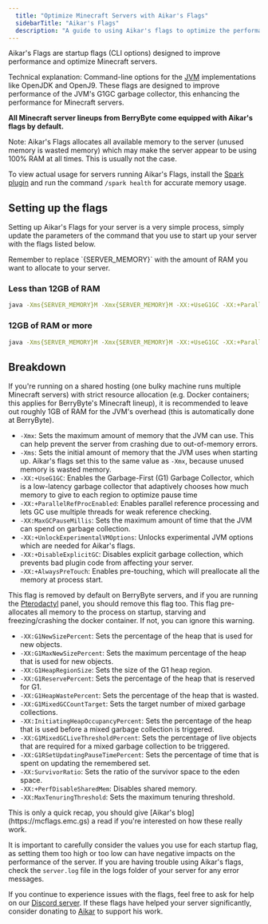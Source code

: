 ```yaml
---
  title: "Optimize Minecraft Servers with Aikar's Flags"
  sidebarTitle: "Aikar's Flags"
  description: "A guide to using Aikar's flags to optimize the performance of your Minecraft server."
---
```


Aikar's Flags are startup flags (CLI options) designed to improve performance and optimize Minecraft servers.

Technical explanation: Command-line options for the [JVM](https://en.wikipedia.org/wiki/Java_virtual_machine) implementations like
OpenJDK and OpenJ9. These flags are designed to improve performance of the JVM's G1GC garbage
collector, this enhancing the performance for Minecraft servers.

**All Minecraft server lineups from BerryByte come equipped with Aikar's flags by
default.**

Note: Aikar's Flags allocates all available memory to the server (unused memory is wasted memory) which may make the server appear to be using 100% RAM at all times. This is usually not the case.

To view actual usage for servers running Aikar's Flags, install the [Spark plugin](https://spark.lucko.me/download) and run the command `/spark health` for accurate memory usage.

## Setting up the flags

Setting up Aikar's Flags for your server is a very simple process, simply update
the parameters of the command that you use to start up your server with the
flags listed below.

<Info>
  Remember to replace `{SERVER_MEMORY}` with the amount of RAM you want to
  allocate to your server.
</Info>

### Less than 12GB of RAM

```bash JVM Flags
java -Xms{SERVER_MEMORY}M -Xmx{SERVER_MEMORY}M -XX:+UseG1GC -XX:+ParallelRefProcEnabled -XX:MaxGCPauseMillis=200 -XX:+UnlockExperimentalVMOptions -XX:+DisableExplicitGC -XX:+AlwaysPreTouch -XX:G1NewSizePercent=30 -XX:G1MaxNewSizePercent=40 -XX:G1HeapRegionSize=8M -XX:G1ReservePercent=20 -XX:G1HeapWastePercent=5 -XX:G1MixedGCCountTarget=4 -XX:InitiatingHeapOccupancyPercent=15 -XX:G1MixedGCLiveThresholdPercent=90 -XX:G1RSetUpdatingPauseTimePercent=5 -XX:SurvivorRatio=32 -XX:+PerfDisableSharedMem -XX:MaxTenuringThreshold=1 -Dusing.aikars.flags=https://mcflags.emc.gs -Daikars.new.flags=true -jar paper.jar --nogui
```

### 12GB of RAM or more

```bash JVM Flags
java -Xms{SERVER_MEMORY}M -Xmx{SERVER_MEMORY}M -XX:+UseG1GC -XX:+ParallelRefProcEnabled -XX:MaxGCPauseMillis=200 -XX:+UnlockExperimentalVMOptions -XX:+DisableExplicitGC -XX:+AlwaysPreTouch -XX:G1NewSizePercent=40 -XX:G1MaxNewSizePercent=50 -XX:G1HeapRegionSize=16M -XX:G1ReservePercent=15 -XX:G1HeapWastePercent=5 -XX:G1MixedGCCountTarget=4 -XX:InitiatingHeapOccupancyPercent=20 -XX:G1MixedGCLiveThresholdPercent=90 -XX:G1RSetUpdatingPauseTimePercent=5 -XX:SurvivorRatio=32 -XX:+PerfDisableSharedMem -XX:MaxTenuringThreshold=1 -Dusing.aikars.flags=https://mcflags.emc.gs -Daikars.new.flags=true -jar paper.jar --nogui
```

## Breakdown

<Note>
  If you're running on a shared hosting (one bulky machine runs multiple
  Minecraft servers) with strict resource allocation (e.g. Docker containers;
  this applies for BerryByte's Minecraft lineup), it is recommended to leave out
  roughly 1GB of RAM for the JVM's overhead (this is automatically done at
  BerryByte).
</Note>

- `-Xmx`: Sets the maximum amount of memory that the JVM can use. This can help
  prevent the server from crashing due to out-of-memory errors.
- `-Xms`: Sets the initial amount of memory that the JVM uses when starting up.
  Aikar's flags set this to the same value as `-Xmx`, because unused memory is
  wasted memory.
- `-XX:+UseG1GC`: Enables the Garbage-First (G1) Garbage Collector, which is a
  low-latency garbage collector that adaptively chooses how much memory to give
  to each region to optimize pause time
- `-XX:+ParallelRefProcEnabled`: Enables parallel reference processing and lets GC use multiple threads for weak reference checking.
- `-XX:MaxGCPauseMillis`: Sets the maximum amount of time that the JVM can spend
  on garbage collection.
- `-XX:+UnlockExperimentalVMOptions`: Unlocks experimental JVM options which are needed for Aikar's flags.
- `-XX:+DisableExplicitGC`: Disables explicit garbage collection, which prevents bad plugin code from affecting your server.
- `-XX:+AlwaysPreTouch`: Enables pre-touching, which will preallocate all the memory at process start.

<Warning>This flag is removed by default on BerryByte servers, and if you are running the [Pterodactyl](https://pterodactyl.io) panel, you should remove this flag too. This flag pre-allocates all memory to the process on startup, starving and freezing/crashing the docker container. If not, you can ignore this warning.</Warning>

- `-XX:G1NewSizePercent`: Sets the percentage of the heap that is used for new
  objects.
- `-XX:G1MaxNewSizePercent`: Sets the maximum percentage of the heap that is
  used for new objects.
- `-XX:G1HeapRegionSize`: Sets the size of the G1 heap region.
- `-XX:G1ReservePercent`: Sets the percentage of the heap that is reserved for
  G1.
- `-XX:G1HeapWastePercent`: Sets the percentage of the heap that is wasted.
- `-XX:G1MixedGCCountTarget`: Sets the target number of mixed garbage
  collections.
- `-XX:InitiatingHeapOccupancyPercent`: Sets the percentage of the heap that is
  used before a mixed garbage collection is triggered.
- `-XX:G1MixedGCLiveThresholdPercent`: Sets the percentage of live objects that
  are required for a mixed garbage collection to be triggered.
- `-XX:G1RSetUpdatingPauseTimePercent`: Sets the percentage of time that is
  spent on updating the remembered set.
- `-XX:SurvivorRatio`: Sets the ratio of the survivor space to the eden space.
- `-XX:+PerfDisableSharedMem`: Disables shared memory.
- `-XX:MaxTenuringThreshold`: Sets the maximum tenuring threshold.

<Info>
  This is only a quick recap, you should give [Aikar's
  blog](https://mcflags.emc.gs) a read if you're interested on how these really
  work.
</Info>

It is important to carefully consider the values you use for each startup flag,
as setting them too high or too low can have negative impacts on the performance
of the server. If you are having trouble using Aikar's flags, check the
`server.log` file in the logs folder of your server for any error messages.

If you continue to experience issues with the flags, feel free to ask for help
on our [Discord server](https://berrybyte.net/discord). If these flags have
helped your server significantly, consider donating to
[Aikar](https://donate.emc.gs/MC%20Flags) to support his work.
